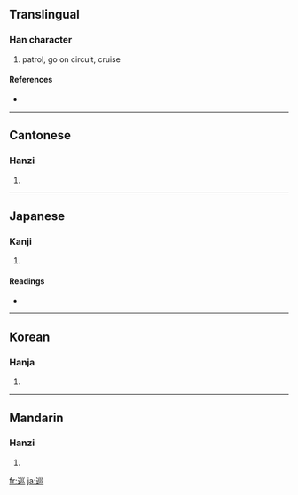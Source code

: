 {{see|廵}}
==Translingual==

===Han character===
{{Han char|rn=47|rad=巛|as=04|sn=7|four=3230<sub>3</sub>|canj=卜女女女 (YVVV)}}

# patrol, go on circuit, cruise

====References====
* {{Han ref|kx=0324.110|dkj=08680|dj=0624.170|hdz=63817.090|uh=5DE1|ud=24033|bh=A8B5|bd=43189}}

----

==Cantonese==

===Hanzi===
{{yue-hanzi|jyut=|y=cheun4}}

# {{defn|Cantonese}}

----

==Japanese==

===Kanji===
{{ja-kanji|grade=c|rs=巛04}}

# {{defn|Japanese}}

====Readings====
* {{ja-readings|on=[[じゅん]] (jun)|kun=[[めぐる]] (meguru)}}

----

==Korean==

===Hanja===
{{ko-hanja|hangeul=순|rv=sun|mr=sun}}

# {{defn|Korean}}

----

==Mandarin==

===Hanzi===
{{cmn-hanzi|pin=[[xún]] ([[xun2]])|wg=hsün<sup>2</sup>}}

# {{defn|Mandarin}}

[[fr:巡]]
[[ja:巡]]